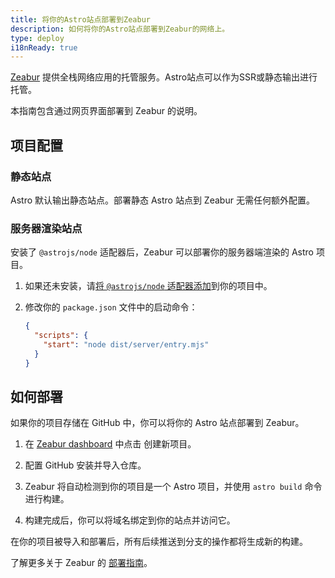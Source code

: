 ```yaml
---
title: 将你的Astro站点部署到Zeabur
description: 如何将你的Astro站点部署到Zeabur的网络上。
type: deploy
i18nReady: true
---
```

[Zeabur](https://zeabur.com) 提供全栈网络应用的托管服务。Astro站点可以作为SSR或静态输出进行托管。

本指南包含通过网页界面部署到 Zeabur 的说明。

## 项目配置

### 静态站点

Astro 默认输出静态站点。部署静态 Astro 站点到 Zeabur 无需任何额外配置。

### 服务器渲染站点

安装了 `@astrojs/node` 适配器后，Zeabur 可以部署你的服务器端渲染的 Astro 项目。

1. 如果还未安装，请[将 `@astrojs/node` 适配器添加](/zh-cn/guides/integrations-guide/node/#安装)到你的项目中。

2. 修改你的 `package.json` 文件中的启动命令：

    ```json title="package.json" {3}
    {
      "scripts": {
        "start": "node dist/server/entry.mjs"
      }
    }
    ```

## 如何部署

如果你的项目存储在 GitHub 中，你可以将你的 Astro 站点部署到 Zeabur。

1. 在 [Zeabur dashboard](https://dash.zeabur.com) 中点击 <kbd>创建新项目</kbd>。

2. 配置 GitHub 安装并导入仓库。

3. Zeabur 将自动检测到你的项目是一个 Astro 项目，并使用 `astro build` 命令进行构建。

4. 构建完成后，你可以将域名绑定到你的站点并访问它。

在你的项目被导入和部署后，所有后续推送到分支的操作都将生成新的构建。

了解更多关于 Zeabur 的 [部署指南](https://zeabur.com/docs/get-started/)。
